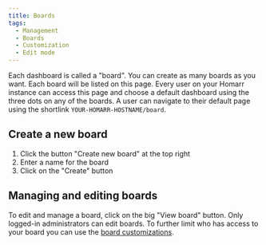 ```yaml
---
title: Boards
tags:
  - Management
  - Boards
  - Customization
  - Edit mode
---
```


Each dashboard is called a "board".
You can create as many boards as you want.
Each board will be listed on this page.
Every user on your Homarr instance can access this page and choose a default dashboard using the three dots on any of the boards.
A user can navigate to their default page using the shortlink ``YOUR-HOMARR-HOSTNAME/board``.

## Create a new board

1. Click the button "Create new board" at the top right
2. Enter a name for the board
3. Click on the "Create" button

## Managing and editing boards
To edit and manage a board, click on the big "View board" button.
Only logged-in administrators can edit boards.
To further limit who has access to your board you can use the [board customizations](/docs/advanced/customizations/board-customization).